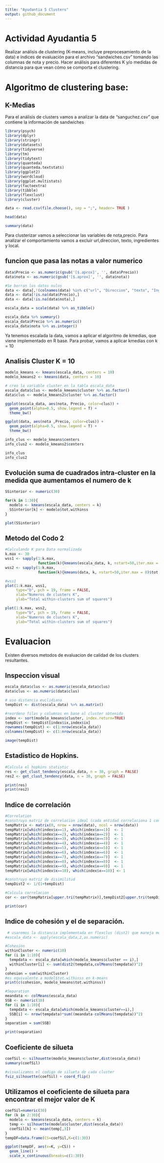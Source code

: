 ---
title: "Ayudantia 5 Clusters"
output: github_document
---

# Actividad Ayudantia 5

Realizar análisis de clustering (K-means, incluye preprocesamiento de la data) e índices de evaluación para el archivo "sandwiches.csv" tomando las columnas de nota y precio. Hacer análisis para diferentes K y/o medidas de distancia para que vean cómo se comporta el clustering.

# Algoritmo de clustering base:

## K-Medias

Para el análisis de clusters vamos a analizar la data de  “sanguchez.csv” que contiene la información de sandwiches
```{r load data}
library(psych)
library(dplyr)
library(stringr)
library(datasets)
library(tidyverse)
library(tm)
library(tidytext)
library(quanteda)
library(quanteda.textstats)
library(ggplot2)
library(wordcloud)
library(ggplot.multistats)
library(factoextra)
library(tibble)
library(flexclust)
library(cluster)

data <- read.csv(file.choose(), sep = ";", header= TRUE )

head(data)

summary(data)

```

Para clusterizar vamos a seleccionar las variables de nota,precio. Para analizar el comportamiento vamos a excluir url,direccion, texto, ingredientes y local. 

## funcion que pasa las notas a valor numerico
```{r}
data$Precio <- as.numeric(gsub('[$.aprox]', '', data$Precio))
data$nota <- as.numeric(gsub('[$.aprox]', '', data$nota))
```

```{r preproc data}
#Se borran los datos nulos
data <- data[,!(colnames(data) %in% c("url", "Direccion", "texto", "Ingredientes", "Local"))] 
data <- data[!is.na(data$Precio),]
data <- data[!is.na(data$nota),]

escala_data = scale(data) %>% as_tibble()

escala_data %>% summary()
escala_data$Precio %>% as.numeric()
escala_data$nota %>% as.integer()


```

Ya tenemos escalada la data, vamos a aplicar el algoritmo de kmedias, que viene implementado en R base. 
Para probar, vamos a aplicar kmedias con k = 10

## Analisis Cluster K = 10
```{r clus k10}
modelo_kmeans <- kmeans(escala_data, centers = 10)
modelo_kmeans2 <- kmeans(data, centers = 10)

# creo la variable cluster en la tabla escala_data
escala_data$clus <- modelo_kmeans$cluster %>% as.factor()
data$clus <- modelo_kmeans2$cluster %>% as.factor()

ggplot(escala_data, aes(nota, Precio, color=clus)) +
  geom_point(alpha=0.5, show.legend = T) +
  theme_bw()

ggplot(data, aes(nota ,Precio, color=clus)) +
  geom_point(alpha=0.5, show.legend = T) +
  theme_bw()

info_clus <- modelo_kmeans$centers
info_clus2 <- modelo_kmeans2$centers

info_clus
info_clus2
```

## Evolución suma de cuadrados intra-cluster en la medida que aumentamos el numero de k
```{r evolucion sse}
SSinterior <- numeric(30)

for(k in 1:30){
  modelo <- kmeans(escala_data, centers = k)
  SSinterior[k] <- modelo$tot.withinss
}

plot(SSinterior)
```

## Metodo del Codo 2

```{r metodo codo2}
#Calculando K para Data normalizada
k.max <- 30
wss1 <- sapply(1:k.max, 
               function(k){kmeans(escala_data, k, nstart=50,iter.max = 8)$tot.withinss})
wss2 <- sapply(1:k.max, 
               function(k){kmeans(data, k, nstart=50,iter.max = 8)$tot.withinss})

#wss1
plot(1:k.max, wss1,
     type="b", pch = 19, frame = FALSE, 
     xlab="Numeros de clusters K",
     ylab="Total within-clusters sum of squares")

plot(1:k.max, wss2,
     type="b", pch = 19, frame = FALSE, 
     xlab="Numeros de clusters K",
     ylab="Total within-clusters sum of squares")
```

# Evaluacion

Existen diversos metodos de evaluacion de calidad de los clusters resultantes. 

## Inspeccion visual
```{r insp visual}

escala_data$clus <- as.numeric(escala_data$clus)
data$clus <- as.numeric(data$clus)

# uso distancia euclidiana
tempDist <- dist(escala_data) %>% as.matrix()

#reordeno filas y columnas en base al cluster obtenido
index <- sort(modelo_kmeans$cluster, index.return=TRUE)
tempDist <- tempDist[index$ix,index$ix]
rownames(tempDist) <- c(1:nrow(escala_data))
colnames(tempDist) <- c(1:nrow(escala_data))

image(tempDist)
```

## Estadistico de Hopkins. 
```{r estad hopkins}

#Calcula el hopkins statistic 
res <- get_clust_tendency(escala_data, n = 30, graph = FALSE)
res2 <- get_clust_tendency(data, n = 30, graph = FALSE)

print(res)
print(res2)
```

## Indice de correlación
```{r coef correlacion}
#Correlation
#construyo matriz de correlacion ideal (cada entidad correlaciona 1 con su cluster)
tempMatrix <- matrix(0, nrow = nrow(data), ncol = nrow(data))
tempMatrix[which(index$x==1), which(index$x==1)]  <- 1
tempMatrix[which(index$x==2), which(index$x==2)]  <- 1
tempMatrix[which(index$x==3), which(index$x==3)]  <- 1
tempMatrix[which(index$x==4), which(index$x==4)]  <- 1
tempMatrix[which(index$x==5), which(index$x==5)]  <- 1
tempMatrix[which(index$x==6), which(index$x==6)]  <- 1
tempMatrix[which(index$x==7), which(index$x==7)]  <- 1
tempMatrix[which(index$x==8), which(index$x==8)]  <- 1
tempMatrix[which(index$x==9), which(index$x==9)]  <- 1
tempMatrix[which(index$x==10), which(index$x==10)] <- 1

#construyo matriz de disimilitud
tempDist2 <- 1/(1+tempDist)

#Calcula correlacion 
cor <- cor(tempMatrix[upper.tri(tempMatrix)],tempDist2[upper.tri(tempDist2)])

print(cor)
```

## Indice de cohesión y el de separación.
```{r coef cohesion y separacion}
 # usaremos la distancia implementada en flexclus (dist2) que maneja mejor objetos de diferente tamaño
#escala_data <- apply(escala_data,2,as.numeric)

#Cohesion
withinCluster <- numeric(10)
for (i in 1:10){
  tempdata <- escala_data[which(modelo_kmeans$cluster == i),]
  withinCluster[i] <- sum(dist2(tempdata,colMeans(tempdata))^2)
}
cohesion = sum(withinCluster)
#es equivalente a model$tot.withinss en k-means
print(c(cohesion, modelo_kmeans$tot.withinss))

#Separation
meandata <- colMeans(escala_data)
SSB <- numeric(10)
for (i in 1:10){
  tempdata <- escala_data[which(modelo_kmeans$cluster==i),]
  SSB[i] <- nrow(tempdata)*sum((meandata-colMeans(tempdata))^2)
}
separation = sum(SSB)

print(separation)
```

## Coeficiente de silueta
```{r coef silueta}


coefSil <- silhouette(modelo_kmeans$cluster,dist(escala_data))
summary(coefSil)

#visualizamos el codigo de silueta de cada cluster
fviz_silhouette(coefSil) + coord_flip()
```

## Utilizamos el coeficiente de silueta para encontrar el mejor valor de K
```{r valor k silueta}

coefSil=numeric(30)
for (k in 2:30){
  modelo <- kmeans(escala_data, centers = k)
  temp <- silhouette(modelo$cluster,dist(escala_data))
  coefSil[k] <- mean(temp[,3])
}
tempDF=data.frame(CS=coefSil,K=c(1:30))

ggplot(tempDF, aes(x=K, y=CS)) + 
  geom_line() +
  scale_x_continuous(breaks=c(1:30))
```